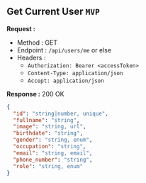 
## Get Current User `MVP`

**Request :**

- Method : <Badge method="GET">GET</Badge>
- Endpoint : `/api/users/me` or else
- Headers :
  - `Authorization: Bearer <accessToken>`
  - `Content-Type: application/json`
  - `Accept: application/json`

**Response :** <Badge outline variant="success">200 OK</Badge>

```json
{
  "id": "string|number, unique",
  "fullname": "string",
  "image": "string, url",
  "birthdate": "string",
  "gender": "string, enum",
  "occupation": "string",
  "email": "string, email",
  "phone_number": "string",
  "role": "string, enum"
}
```
